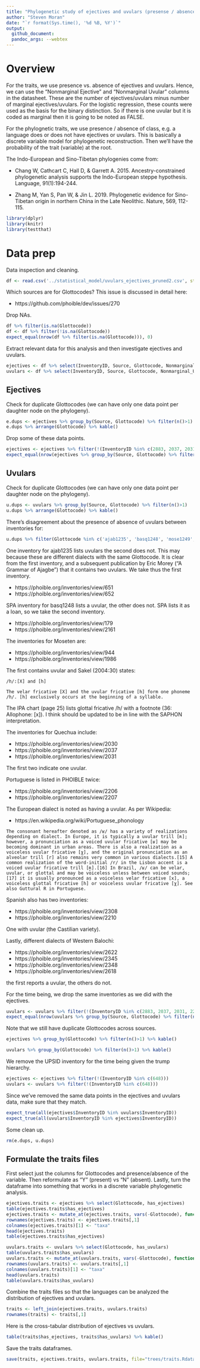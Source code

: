 ```yaml
---
title: "Phylogenetic study of ejectives and uvulars (presense / absence) in IE and ST"
author: "Steven Moran"
date: "`r format(Sys.time(), '%d %B, %Y')`"
output:
  github_document:
  pandoc_args: --webtex
---
```


# Overview

For the traits, we use presence vs. absence of ejectives and uvulars. Hence, we can use the "Nonmarginal Ejective" and "Nonmarginal Uvular" columns in the datasheet. These are the number of ejectives/uvulars minus number of marginal ejectives/uvulars. For the logistic regression, these counts were used as the basis for the binary distinction. So if there is one uvular but it is coded as marginal then it is going to be noted as FALSE.

For the phylognetic traits, we use presence / absence of class, e.g. a language does or does not have ejectives or uvulars. This is basically a discrete variable model for phylogenetic reconstruction. Then we’ll have the probability of the trait (variable) at the root. 

The Indo-European and Sino-Tibetan phylogenies come from:

* Chang W, Cathcart C, Hall D, & Garrett A. 2015. Ancestry-constrained phylogenetic analysis supports the Indo-European steppe hypothesis. Language, 91(1):194-244.

* Zhang M, Yan S, Pan W, & Jin L. 2019. Phylogenetic evidence for Sino-Tibetan origin in northern China in the Late Neolithic. Nature, 569, 112-115.


```r
library(dplyr)
library(knitr)
library(testthat)
```


# Data prep

Data inspection and cleaning.

```r
df <- read.csv('../statistical_model/uvulars_ejectives_pruned2.csv', stringsAsFactors = FALSE)
```

Which sources are <NA> for Glottocodes? This issue is discussed in detail here: 

* https://github.com/phoible/dev/issues/270

Drop NAs.

```r
df %>% filter(is.na(Glottocode))
df <- df %>% filter(!is.na(Glottocode))
expect_equal(nrow(df %>% filter(is.na(Glottocode))), 0)
```

Extract relevant data for this analysis and then investigate ejectives and uvulars.

```r
ejectives <- df %>% select(InventoryID, Source, Glottocode, Nonmarginal_Ejective) %>% rename(has_ejectives = Nonmarginal_Ejective)
uvulars <- df %>% select(InventoryID, Source, Glottocode, Nonmarginal_Uvular) %>% rename(has_uvulars = Nonmarginal_Uvular)
```


## Ejectives

Check for duplicate Glottocodes (we can have only one data point per daughter node on the phylogeny).

```r
e.dups <- ejectives %>% group_by(Source, Glottocode) %>% filter(n()>1)
e.dups %>% arrange(Glottocode) %>% kable()
```

Drop some of these data points.

```r
ejectives <- ejectives %>% filter(!(InventoryID %in% c(2883, 2037, 2031, 2207, 2345,2348, 2618, 2988)))
expect_equal(nrow(ejectives %>% group_by(Source, Glottocode) %>% filter(n()>1)), 0)
```


## Uvulars

Check for duplicate Glottocodes (we can have only one data point per daughter node on the phylogeny).

```r
u.dups <- uvulars %>% group_by(Source, Glottocode) %>% filter(n()>1)
u.dups %>% arrange(Glottocode) %>% kable()
```

There's disagreement about the presence of absence of uvulars between inventories for:

```r
u.dups %>% filter(Glottocode %in% c('ajab1235', 'basq1248', 'mose1249', 'nort2980', 'port1283', 'stan1288', 'west2368')) %>% arrange(Glottocode) %>% kable() 
```

One inventory for ajab1235 lists uvulars the second does not. This may because these are different dialects with the same Glottocode. It is clear from the first inventory, and a subsequent publication by Eric Morey ("A Grammar of Ajagbe") that it contains two uvulars. We take thus the first inventory.

* https://phoible.org/inventories/view/651
* https://phoible.org/inventories/view/652

SPA inventory for basq1248 lists a uvular, the other does not. SPA lists it as a loan, so we take the second inventory.

* https://phoible.org/inventories/view/179
* https://phoible.org/inventories/view/2161

The inventories for Moseten are:

* https://phoible.org/inventories/view/944
* https://phoible.org/inventories/view/1986

The first contains uvular and Sakel (2004:30) states:

```
/h/:[X] and [h]

The velar fricative [X] and the uvular fricative [h] form one phoneme /h/. [h] exclusively occurs at the beginning of a syllable.
```

The IPA chart (page 25) lists glottal fricative /h/ with a footnote (36: Allophone: [x]). I think should be updated to be in line with the SAPHON interpretation.

The inventories for Quechua include:

* https://phoible.org/inventories/view/2030
* https://phoible.org/inventories/view/2037
* https://phoible.org/inventories/view/2031

The first two indicate one uvular.

Portuguese is listed in PHOIBLE twice:

* https://phoible.org/inventories/view/2206
* https://phoible.org/inventories/view/2207

The European dialect is noted as having a uvular. As per Wikipedia:

* https://en.wikipedia.org/wiki/Portuguese_phonology

```
The consonant hereafter denoted as /ʁ/ has a variety of realizations depending on dialect. In Europe, it is typically a uvular trill [ʀ]; however, a pronunciation as a voiced uvular fricative [ʁ] may be becoming dominant in urban areas. There is also a realization as a voiceless uvular fricative [χ], and the original pronunciation as an alveolar trill [r] also remains very common in various dialects.[15] A common realization of the word-initial /r/ in the Lisbon accent is a voiced uvular fricative trill [ʀ̝].[16] In Brazil, /ʁ/ can be velar, uvular, or glottal and may be voiceless unless between voiced sounds;[17] it is usually pronounced as a voiceless velar fricative [x], a voiceless glottal fricative [h] or voiceless uvular fricative [χ]. See also Guttural R in Portuguese.
```

Spanish also has two inventories:

* https://phoible.org/inventories/view/2308
* https://phoible.org/inventories/view/2210

One with uvular (the Castilian variety).

Lastly, different dialects of Western Balochi:

* https://phoible.org/inventories/view/2622
* https://phoible.org/inventories/view/2345
* https://phoible.org/inventories/view/2348
* https://phoible.org/inventories/view/2618

the first reports a uvular, the others do not.

For the time being, we drop the same inventories as we did with the ejectives.

```r
uvulars <- uvulars %>% filter(!(InventoryID %in% c(2883, 2037, 2031, 2207, 2345, 2348, 2618, 2988)))
expect_equal(nrow(uvulars %>% group_by(Source, Glottocode) %>% filter(n()>1)), 0)
```

Note that we still have duplicate Glottocodes across sources.

```r
ejectives %>% group_by(Glottocode) %>% filter(n()>1) %>% kable()
```

```r
uvulars %>% group_by(Glottocode) %>% filter(n()>1) %>% kable()
```

We remove the UPSID inventory for the time being given the trump hierarchy.

```r
ejectives <- ejectives %>% filter(!(InventoryID %in% c(648)))
uvulars <- uvulars %>% filter(!(InventoryID %in% c(648)))
```

Since we've removed the same data points in the ejectives and uvulars data, make sure that they match.

```r
expect_true(all(ejectives$InventoryID %in% uvulars$InventoryID))
expect_true(all(uvulars$InventoryID %in% ejectives$InventoryID))
```

Some clean up.

```r
rm(e.dups, u.dups)
```


## Formulate the traits files

First select just the columns for Glottocodes and presence/absence of the variable. Then reformulate as "Y" (present) vs "N" (absent). Lastly, turn the dataframe into something that works in a discrete variable phylogenetic analysis.

```r
ejectives.traits <- ejectives %>% select(Glottocode, has_ejectives)
table(ejectives.traits$has_ejectives)
ejectives.traits <- mutate_at(ejectives.traits, vars(-Glottocode), function(x) ifelse(x==0, "N", "Y"))
rownames(ejectives.traits) <- ejectives.traits[,1]
colnames(ejectives.traits)[1] <- "taxa"
head(ejectives.traits)
table(ejectives.traits$has_ejectives)
```

```r
uvulars.traits <- uvulars %>% select(Glottocode, has_uvulars)
table(uvulars.traits$has_uvulars)
uvulars.traits <- mutate_at(uvulars.traits, vars(-Glottocode), function(x) ifelse(x==0, "N", "Y"))
rownames(uvulars.traits) <- uvulars.traits[,1]
colnames(uvulars.traits)[1] <- "taxa"
head(uvulars.traits)
table(uvulars.traits$has_uvulars)
```

Combine the traits files so that the languages can be analyzed the distribution of ejectives and uvulars.

```r
traits <- left_join(ejectives.traits, uvulars.traits)
rownames(traits) <- traits[,1]
```

Here is the cross-tabular distribution of ejectives vs uvulars.

```r
table(traits$has_ejectives, traits$has_uvulars) %>% kable()
```

Save the traits dataframes.

```r
save(traits, ejectives.traits, uvulars.traits, file="trees/traits.Rdata")
```
